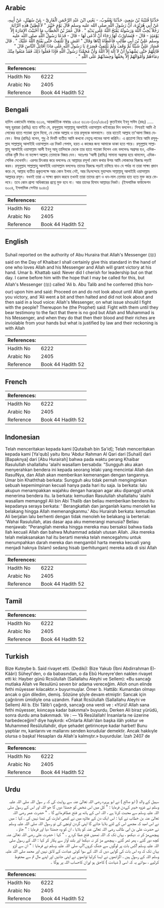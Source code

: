## Arabic


<div dir="rtl" lang="ar" style={{fontSize:'larger',backgroundColor:'#f8f9fa',padding:20}}>
حَدَّثَنَا قُتَيْبَةُ بْنُ سَعِيدٍ، حَدَّثَنَا يَعْقُوبُ، - يَعْنِي ابْنَ عَبْدِ الرَّحْمَنِ الْقَارِيَّ - عَنْ سُهَيْلٍ، عَنْ أَبِيهِ، عَنْ أَبِي هُرَيْرَةَ، أَنَّ رَسُولَ اللَّهِ صلى الله عليه وسلم قَالَ يَوْمَ خَيْبَرَ ‏"‏ لأُعْطِيَنَّ هَذِهِ الرَّايَةَ رَجُلاً يُحِبُّ اللَّهَ وَرَسُولَهُ يَفْتَحُ اللَّهُ عَلَى يَدَيْهِ ‏"‏ ‏.‏ قَالَ عُمَرُ بْنُ الْخَطَّابِ مَا أَحْبَبْتُ الإِمَارَةَ إِلاَّ يَوْمَئِذٍ - قَالَ - فَتَسَاوَرْتُ لَهَا رَجَاءَ أَنْ أُدْعَى لَهَا - قَالَ - فَدَعَا رَسُولُ اللَّهِ صلى الله عليه وسلم عَلِيَّ بْنَ أَبِي طَالِبٍ فَأَعْطَاهُ إِيَّاهَا وَقَالَ ‏"‏ امْشِ وَلاَ تَلْتَفِتْ حَتَّى يَفْتَحَ اللَّهُ عَلَيْكَ ‏"‏ ‏.‏ قَالَ فَسَارَ عَلِيٌّ شَيْئًا ثُمَّ وَقَفَ وَلَمْ يَلْتَفِتْ فَصَرَخَ يَا رَسُولَ اللَّهِ عَلَى مَاذَا أُقَاتِلُ النَّاسَ قَالَ ‏"‏ قَاتِلْهُمْ حَتَّى يَشْهَدُوا أَنْ لاَ إِلَهَ إِلاَّ اللَّهُ وَأَنَّ مُحَمَّدًا رَسُولُ اللَّهِ فَإِذَا فَعَلُوا ذَلِكَ فَقَدْ مَنَعُوا مِنْكَ دِمَاءَهُمْ وَأَمْوَالَهُمْ إِلاَّ بِحَقِّهَا وَحِسَابُهُمْ عَلَى اللَّهِ ‏"‏ ‏.‏
</div>
<div style={{backgroundColor:'#f8f9fa',padding:20, marginBottom: 10}}><table> <thead> <tr> <th>References:</th> <th></th> </tr> </thead> <tbody><tr><td>Hadith No</td><td>6222</td></tr><tr><td>Arabic No</td><td>2405</td></tr><tr><td>Reference</td><td>Book 44 Hadith 52</td></tr></tbody></table></div>

## Bengali


<div dir="ltr" lang="bn" style={{fontSize:'larger',backgroundColor:'#f8f9fa',padding:20}}>
হাদিস একাডেমি নাম্বারঃ ৬১১৬, আন্তর্জাতিক নাম্বারঃ ২৪০৫ ৬১১৬-(৩৩/২৪০৫) কুতাইবাহ ইবনু সাঈদ (রহঃ) ..... আবূ হুরায়রা (রাযিঃ) হতে বর্ণিত যে, রসূলুল্লাহ সাল্লাল্লাহু আলাইহি ওয়াসাল্লাম খাইবারের দিন বললেন। নিশ্চয়ই আমি ঐ লোকের হাতে পতাকা তুলে দিবো, যে লোক আল্লাহ ও তার রসূলকে ভালবাসে। তার হাতেই আল্লাহ তা'আলা বিজয় দেবেন। উমর (রাযিঃ) বলেন, শুধু ঐ দিনটি ব্যতীত আমি কখনো নেতৃত্ব লাভের আশা করিনি। এ প্রত্যাশা নিয়ে আমি রসূলুল্লাহ সাল্লাল্লাহু আলাইহি ওয়াসাল্লাম এর নিকট গেলাম, হয়ত এ কাজের জন্য আমাকে ডাকা হতে পারে। রসূলুল্লাহ সাল্লাল্লাহু আলাইহি ওয়াসাল্লাম আলী ইবনু আবূ তালিবকে ডেকে তার হাতে পতাকা দিলেন এবং বললেনঃ অগ্রসর হও, এদিক-ওদিক দৃষ্টি দিও না যতক্ষণ আল্লাহ তোমাকে বিজয় দেন। অতঃপর ‘আলী (রাযিঃ) সামান্য অগ্রসর হয়ে থামলেন, এদিক-সেদিক দেখেননি। এরপর চিৎকার করে বললেনঃ হে আল্লাহর রসূল! কোন কথার উপর আমি লোকদের বিরুদ্ধে লড়াই করব। রসূলুল্লাহ সাল্লাল্লাহু আলাইহি ওয়াসাল্লাম বললেনঃ তাদের বিরুদ্ধে লড়াই চালিয়ে যাও যে পর্যন্ত না তারা সাক্ষ্য প্রদান করে যে, আল্লাহ ব্যতীত প্রকৃতপক্ষে আর কোন ইলাহ নেই, আর নিঃসন্দেহে মুহাম্মাদ সাল্লাল্লাহু আলাইহি ওয়াসাল্লাম আল্লাহর রসূল। যখনই তারা এ সাক্ষ্য প্রদান করবে তখনই তারা তাদের প্রাণ ও ধন-মাল তোমার হাত হতে মুক্ত করে ফেলবে। তবে কোন প্রাপ্য অধিকারের প্রশ্নে মুক্ত হবে না। আর তাদের হিসাব আল্লাহর নিকট। (ইসলামিক ফাউন্ডেশন ৬০০৪, ইসলামিক সেন্টার ৬০৪৩)
</div>
<div style={{backgroundColor:'#f8f9fa',padding:20, marginBottom: 10}}><table> <thead> <tr> <th>References:</th> <th></th> </tr> </thead> <tbody><tr><td>Hadith No</td><td>6222</td></tr><tr><td>Arabic No</td><td>2405</td></tr><tr><td>Reference</td><td>Book 44 Hadith 52</td></tr></tbody></table></div>

## English


<div dir="ltr" lang="en" style={{fontSize:'larger',backgroundColor:'#f8f9fa',padding:20}}>
Suhail reported on the authority of Abu Huraira that Allah's Messenger (ﷺ) said on the Day of Khaibar:I shall certainly give this standard in the hand of one who loves Allah and his Messenger and Allah will grant victory at his hand. Umar b. Khattab said: Never did I cherish for leadership but on that day. I came before him with the hope that I may be called for this, but Allah's Messenger (ﷺ) called 'Ali b. Abu Talib and he conferred (this honour) upon him and said: Proceed on and do not look about until Allah grants you victory, and 'Ali went a bit and then halted and did not look about and then said in a loud voice: Allah's Messenger, on what issue should I fight with the people? Thereupon he (the Prophet) said: Fight with them until they bear testimony to the fact that there is no god but Allah and Muhammad is his Messenger, and when they do that then their blood and their riches are inviolable from your hands but what is justified by law and their reckoning is with Allah
</div>
<div style={{backgroundColor:'#f8f9fa',padding:20, marginBottom: 10}}><table> <thead> <tr> <th>References:</th> <th></th> </tr> </thead> <tbody><tr><td>Hadith No</td><td>6222</td></tr><tr><td>Arabic No</td><td>2405</td></tr><tr><td>Reference</td><td>Book 44 Hadith 52</td></tr></tbody></table></div>

## French


<div dir="ltr" lang="fr" style={{fontSize:'larger',backgroundColor:'#f8f9fa',padding:20}}>

</div>
<div style={{backgroundColor:'#f8f9fa',padding:20, marginBottom: 10}}><table> <thead> <tr> <th>References:</th> <th></th> </tr> </thead> <tbody><tr><td>Hadith No</td><td>6222</td></tr><tr><td>Arabic No</td><td>2405</td></tr><tr><td>Reference</td><td>Book 44 Hadith 52</td></tr></tbody></table></div>

## Indonesian


<div dir="ltr" lang="id" style={{fontSize:'larger',backgroundColor:'#f8f9fa',padding:20}}>
Telah menceritakan kepada kami [Qutaibah bin Sa'id]; Telah menceritakan kepada kami [Ya'qub] yaitu Ibnu 'Abdur Rahman Al Qari dari [Suhail] dari [Bapaknya] dari [Abu Hurairah] bahwa pada waktu perang Khaibar Rasulullah shallallahu 'alaihi wasallam bersabda: "Sungguh aku akan menyerahkan bendera ini kepada seorang lelaki yang mencintai Allah dan RasulNya, dan Allah akan memberikan kemenangan dengan tangannya. Umar bin Khaththab berkata: Sungguh aku tidak pernah menginginkan sebuah kepemimpinan kecuali hanya pada hari itu saja. Ia berkata: lalu akupun menampakkan wajahku dengan harapan agar aku dipanggil untuk menerima bendera itu. Ia berkata: kemudian Rasulullah shallallahu 'alaihi wasallam memanggil Ali bin Abi Thalib dan beliau memberikan bendera itu kepadanya seraya berkata: ' Berangkatlah dan janganlah kamu menoleh ke belakang hingga Allah memenangkanmu.' Abu Hurairah berkata: kemudian Ali berjalan lalu berhenti dengan tidak menoleh ke belakang ia berteriak: 'Wahai Rasulullah, atas dasar apa aku memerangi manusia? Beliau menjawab: "Perangilah mereka hingga mereka mau bersaksi bahwa tiada Ilah kecuali Allah dan bahwa Muhammad adalah utusan Allah. Jika mereka telah melaksanakan hal itu berarti mereka telah mencegahmu untuk menumpahkan darah mereka dan mengambil harta mereka kecuali yang menjadi haknya (Islam) sedang hisab (perhitungan) mereka ada di sisi Allah
</div>
<div style={{backgroundColor:'#f8f9fa',padding:20, marginBottom: 10}}><table> <thead> <tr> <th>References:</th> <th></th> </tr> </thead> <tbody><tr><td>Hadith No</td><td>6222</td></tr><tr><td>Arabic No</td><td>2405</td></tr><tr><td>Reference</td><td>Book 44 Hadith 52</td></tr></tbody></table></div>

## Tamil


<div dir="ltr" lang="ta" style={{fontSize:'larger',backgroundColor:'#f8f9fa',padding:20}}>

</div>
<div style={{backgroundColor:'#f8f9fa',padding:20, marginBottom: 10}}><table> <thead> <tr> <th>References:</th> <th></th> </tr> </thead> <tbody><tr><td>Hadith No</td><td>6222</td></tr><tr><td>Arabic No</td><td>2405</td></tr><tr><td>Reference</td><td>Book 44 Hadith 52</td></tr></tbody></table></div>

## Turkish


<div dir="ltr" lang="tr" style={{fontSize:'larger',backgroundColor:'#f8f9fa',padding:20}}>
Bize Kuteybe b. Said rivayet etti. (Dediki): Bize Yakub (İbni Abdirrahman El-Kââri) Süheyl'den, o da babasından, o da Ebû Hureyre'den naklen rivayet etti ki: Hayber günü Rcsûlullah (Sallallahu Aleyhi ve Sellem): «Bu sancağı mutlaka Allah ve Resulünü seven bir adama vereceğim. Alloh onun elinde fethi müyesser kılacaktır.» buyurmuşlar. Ömer b. Hattâb: Kumandan olmayı ancak o gün diledim, demiş. Sözüne şöyle devam etmiştir: Sancak için çağrılırım ümidiyle ona uzandım. Fakat Rcsûlullah (Sallallahu Aleyhi ve Sellem) Ali b. Ebi Tâlib'i çağırdı, sancağı ona verdi ve : «Yürü! Allah sana fethi müyesser, kıiıncaya kadar bakınma!» buyurdu. Derken Ali biraz yürüdü, sonra durdu ama bakınmadı. Ve : — Yâ Resûlallah! İnsanlarla ne üzerine harbedeceğim? diye haykırdı: «Onlarla Allah'dan başka ilâh yoktur ve Muhammed Resûlullahdir, diye şehadet getirinceye kadar harbet! Bunu yaptılar mı, kanlarını ve mallarını senden korudular demektir. Ancak hakkıyle olursa o başka! Hesapları da Allah'a kalmıştır.» buyurdular. İzah 2407 de
</div>
<div style={{backgroundColor:'#f8f9fa',padding:20, marginBottom: 10}}><table> <thead> <tr> <th>References:</th> <th></th> </tr> </thead> <tbody><tr><td>Hadith No</td><td>6222</td></tr><tr><td>Arabic No</td><td>2405</td></tr><tr><td>Reference</td><td>Book 44 Hadith 52</td></tr></tbody></table></div>

## Urdu


<div dir="rtl" lang="ur" style={{fontSize:'larger',backgroundColor:'#f8f9fa',padding:20}}>
سہیل کے والد ( ابو صالح ) نے ابو ہریرہ رضی اللہ تعالیٰ عنہ سے روایت کی کہ ر سول اللہ صلی اللہ علیہ وسلم نے غزوہ خیبر کےدن فرمایا : " کل میں اس شخص کو جھنڈا دوں گا جو اللہ اور اس کے رسول صلی اللہ علیہ وسلم سے محبت کرتا ہے ، اللہ اس کے ہاتھ پر فتح عطافرمائے گا ۔ " حضرت عمر رضی اللہ تعالیٰ عنہ بن خطاب نے کہا : اس ایک دن کے علاوہ میں نے کبھی امارت کی تمنا نہیں کی ، کہا : میں نے اس امید کہ مجھے اس کے لئے بلایا جائے گا اپنی گردن اونچی کی تو رسول اللہ صلی اللہ علیہ وسلم نے حضرت علی بن ابی طالب رضی اللہ تعالیٰ عنہ کو بلایا ، ان کو وہ جھنڈا دیا اور فرمایا : " جاؤ ، پیچھےمڑ کر نہ دیکھو ، یہاں تک کہ اللہ تمھیں فتح عطا کردے ۔ " کہا : حضرت علی رضی اللہ تعالیٰ عنہ کچھ دور گئے ، پھر ٹھر گئے ، پیچھے مڑ کر نہ دیکھا اور بلند آواز سے پکار کر کہا : اللہ کے رسول صلی اللہ علیہ وسلم !کس بات پر لوگوں سے جنگ کروں؟آپ صلی اللہ علیہ وسلم نے فرمایا : " ان سے لڑو یہاں تک کہ وہ اس بات کی گواہی دیں کہ اللہ کے سوا کوئی عبادت کے لائق نہیں اور محمد صلی اللہ علیہ وسلم اللہ کے رسول ہیں ، اگرانھوں نے ایسا کرلیا توانھوں نے اپنی جانیں اور اپنے مال تم سے محفوظ کرلیے ، سوائے یہ کہ اسی ( شہادت ) کاحق ہو اوران کاحساب اللہ پر ہوگا ۔
</div>
<div style={{backgroundColor:'#f8f9fa',padding:20, marginBottom: 10}}><table> <thead> <tr> <th>References:</th> <th></th> </tr> </thead> <tbody><tr><td>Hadith No</td><td>6222</td></tr><tr><td>Arabic No</td><td>2405</td></tr><tr><td>Reference</td><td>Book 44 Hadith 52</td></tr></tbody></table></div>